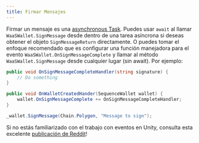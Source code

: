 ```yaml
---
title: Firmar Mensajes
---
```


Firmar un mensaje es una [asynchronous Task](https://medium.com/@sonusprocks/async-await-in-c-unity-explained-in-easy-words-571ebb6a9369). Puedes usar `await` al llamar `WaaSWallet.SignMessage` desde dentro de una tarea asíncrona si deseas obtener el objeto `SignMessageReturn` directamente. O puedes tomar el enfoque recomendado que es configurar una función manejadora para el evento `WaaSWallet.OnSignMessageComplete` y llamar al método `WaaSWallet.SignMessage` desde cualquier lugar (sin await). Por ejemplo:

```csharp
public void OnSignMessageCompleteHandler(string signature) {
    // Do something
}

public void OnWalletCreatedHander(SequenceWallet wallet) {
    wallet.OnSignMessageComplete += OnSignMessageCompleteHandler;
}
```

```csharp
_wallet.SignMessage(Chain.Polygon, "Message to sign");
```

Si no estás familiarizado con el trabajo con eventos en Unity, consulta esta excelente [publicación de Reddit](https://www.reddit.com/r/gamedev/comments/u3hz2v/how_to_use_events_a_supersimple_unity_example/)!
